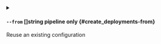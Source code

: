
<details className="config-field -function" data-expandable="false">
<summary>

#### `--from` <span class="config-field-type">[]string</span> <span class="config-field-enum"></span> <span class="config-field-default -return"></span> <span class="config-field-required" data-required="false">pipeline only</span>  {#create_deployments-from}

Reuse an existing configuration

</summary>



</details>
